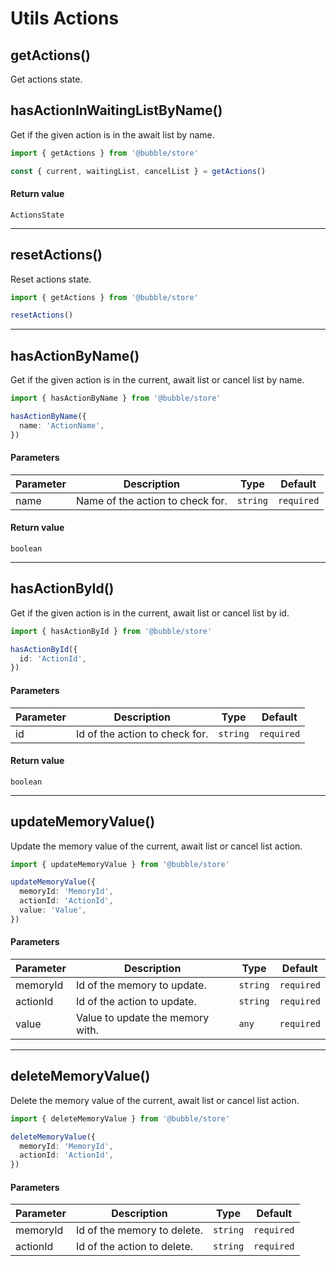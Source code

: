 # Utils Actions

## getActions()

Get actions state.

## hasActionInWaitingListByName()

Get if the given action is in the await list by name.

```typescript
import { getActions } from '@bubble/store'

const { current, waitingList, cancelList } = getActions()
```

#### Return value

```
ActionsState
```

---

## resetActions()

Reset actions state.

```typescript
import { getActions } from '@bubble/store'

resetActions()
```

---

## hasActionByName()

Get if the given action is in the current, await list or cancel list by name.

```typescript
import { hasActionByName } from '@bubble/store'

hasActionByName({
  name: 'ActionName',
})
```

#### Parameters

| Parameter | Description                      | Type     | Default    |
| --------- | -------------------------------- | -------- | ---------- |
| name      | Name of the action to check for. | `string` | `required` |

#### Return value

```
boolean
```

---

## hasActionById()

Get if the given action is in the current, await list or cancel list by id.

```typescript
import { hasActionById } from '@bubble/store'

hasActionById({
  id: 'ActionId',
})
```

#### Parameters

| Parameter | Description                    | Type     | Default    |
| --------- | ------------------------------ | -------- | ---------- |
| id        | Id of the action to check for. | `string` | `required` |

#### Return value

```
boolean
```

---

## updateMemoryValue()

Update the memory value of the current, await list or cancel list action.

```typescript
import { updateMemoryValue } from '@bubble/store'

updateMemoryValue({
  memoryId: 'MemoryId',
  actionId: 'ActionId',
  value: 'Value',
})
```

#### Parameters

| Parameter | Description                      | Type     | Default    |
| --------- | -------------------------------- | -------- | ---------- |
| memoryId  | Id of the memory to update.      | `string` | `required` |
| actionId  | Id of the action to update.      | `string` | `required` |
| value     | Value to update the memory with. | `any`    | `required` |

---

## deleteMemoryValue()

Delete the memory value of the current, await list or cancel list action.

```typescript
import { deleteMemoryValue } from '@bubble/store'

deleteMemoryValue({
  memoryId: 'MemoryId',
  actionId: 'ActionId',
})
```

#### Parameters

| Parameter | Description                 | Type     | Default    |
| --------- | --------------------------- | -------- | ---------- |
| memoryId  | Id of the memory to delete. | `string` | `required` |
| actionId  | Id of the action to delete. | `string` | `required` |
